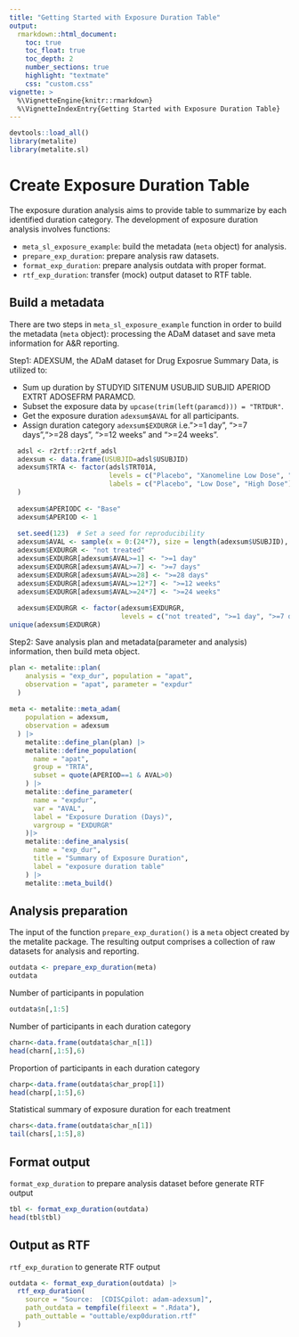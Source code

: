 ```yaml
---
title: "Getting Started with Exposure Duration Table"
output:
  rmarkdown::html_document:
    toc: true
    toc_float: true
    toc_depth: 2
    number_sections: true
    highlight: "textmate"
    css: "custom.css"
vignette: >
  %\VignetteEngine{knitr::rmarkdown}
  %\VignetteIndexEntry{Getting Started with Exposure Duration Table}
---
```


```r
devtools::load_all()
library(metalite)
library(metalite.sl)
```

# Create Exposure Duration Table

The exposure duration analysis aims to provide table to summarize by each identified duration category.
The development of exposure duration analysis involves functions:

- `meta_sl_exposure_example`: build the metadata (`meta` object) for analysis.
- `prepare_exp_duration`: prepare analysis raw datasets.
- `format_exp_duration`: prepare analysis outdata with proper format.
- `rtf_exp_duration`: transfer (mock) output dataset to RTF table.

## Build a metadata

There are two steps in `meta_sl_exposure_example` function in order to build the metadata (`meta` object): processing the ADaM dataset and save meta information for A&R reporting.

Step1: ADEXSUM, the ADaM dataset for Drug Exposrue Summary Data, is utilized to:

- Sum up duration by STUDYID SITENUM USUBJID SUBJID APERIOD EXTRT ADOSEFRM PARAMCD.
- Subset the exposure data by `upcase(trim(left(paramcd))) = "TRTDUR"`.
- Get the exposure duration `adexsum$AVAL` for all participants.
- Assign duration category `adexsum$EXDURGR` i.e.">=1 day", ">=7 days",">=28 days", ">=12 weeks" and ">=24 weeks".

```r
  adsl <- r2rtf::r2rtf_adsl
  adexsum <- data.frame(USUBJID=adsl$USUBJID)
  adexsum$TRTA <- factor(adsl$TRT01A,
                         levels = c("Placebo", "Xanomeline Low Dose", "Xanomeline High Dose"),
                         labels = c("Placebo", "Low Dose", "High Dose")
  )
  
  adexsum$APERIODC <- "Base"
  adexsum$APERIOD <- 1
  
  set.seed(123)  # Set a seed for reproducibility
  adexsum$AVAL <- sample(x = 0:(24*7), size = length(adexsum$USUBJID), replace = TRUE)
  adexsum$EXDURGR <- "not treated"
  adexsum$EXDURGR[adexsum$AVAL>=1] <- ">=1 day"
  adexsum$EXDURGR[adexsum$AVAL>=7] <- ">=7 days"
  adexsum$EXDURGR[adexsum$AVAL>=28] <- ">=28 days"
  adexsum$EXDURGR[adexsum$AVAL>=12*7] <- ">=12 weeks"
  adexsum$EXDURGR[adexsum$AVAL>=24*7] <- ">=24 weeks"
  
  adexsum$EXDURGR <- factor(adexsum$EXDURGR,
                            levels = c("not treated", ">=1 day", ">=7 days", ">=28 days", ">=12 weeks", ">=24 weeks"))
unique(adexsum$EXDURGR)
```

Step2: Save analysis plan and metadata(parameter and analysis) information, then build meta object.

```r
plan <- metalite::plan(
    analysis = "exp_dur", population = "apat",
    observation = "apat", parameter = "expdur"
  ) 
  
meta <- metalite::meta_adam(
    population = adexsum,
    observation = adexsum
  ) |>
    metalite::define_plan(plan) |>
    metalite::define_population(
      name = "apat",
      group = "TRTA",
      subset = quote(APERIOD==1 & AVAL>0)
    ) |>
    metalite::define_parameter(
      name = "expdur",
      var = "AVAL",
      label = "Exposure Duration (Days)",
      vargroup = "EXDURGR"
    )|>
    metalite::define_analysis(
      name = "exp_dur",
      title = "Summary of Exposure Duration",
      label = "exposure duration table"
    ) |>
    metalite::meta_build()
```

## Analysis preparation

The input of the function `prepare_exp_duration()` is a `meta` object created by the metalite package. The resulting output comprises a collection of raw datasets for analysis and reporting.

```r
outdata <- prepare_exp_duration(meta)
outdata
```

Number of participants in population

```r
outdata$n[,1:5]
```

Number of participants in each duration category

```r
charn<-data.frame(outdata$char_n[1])
head(charn[,1:5],6) 
```

Proportion of participants in each duration category

```r
charp<-data.frame(outdata$char_prop[1])
head(charp[,1:5],6)
```

Statistical summary of exposure duration for each treatment

```r
chars<-data.frame(outdata$char_n[1])
tail(chars[,1:5],8) 
```

## Format output

`format_exp_duration` to prepare analysis dataset before generate RTF output

```r
tbl <- format_exp_duration(outdata)
head(tbl$tbl)
```


## Output as RTF

`rtf_exp_duration` to generate RTF output

```r
outdata <- format_exp_duration(outdata) |>
  rtf_exp_duration(
    source = "Source:  [CDISCpilot: adam-adexsum]",
    path_outdata = tempfile(fileext = ".Rdata"),
    path_outtable = "outtable/exp0duration.rtf"
  )
```

